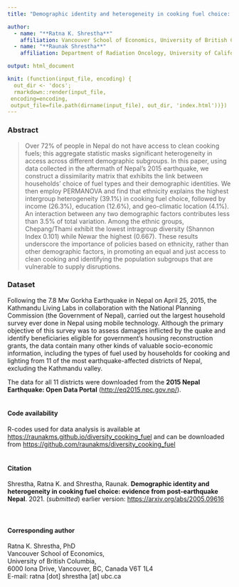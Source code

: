 ```yaml
---
title: "Demographic identity and heterogeneity in cooking fuel choice: evidence from post-earthquake Nepal"

author:
  - name: "**Ratna K. Shrestha**"
    affiliation: Vancouver School of Economics, University of British Columbia
  - name: "**Raunak Shrestha**"
    affiliation: Department of Radiation Oncology, University of California San Francisco

output: html_document

knit: (function(input_file, encoding) {
  out_dir <- 'docs';
  rmarkdown::render(input_file,
 encoding=encoding,
 output_file=file.path(dirname(input_file), out_dir, 'index.html'))})
---
```


### Abstract
> Over 72% of people in Nepal do not have access to clean cooking fuels; this aggregate statistic masks significant heterogeneity in access across different demographic subgroups. In this paper, using data collected in the aftermath of Nepal’s 2015 earthquake, we construct a dissimilarity matrix that exhibits the link between households’ choice of fuel types and their demographic identities. We then employ PERMANOVA and find that ethnicity explains the highest intergroup heterogeneity (39.1%) in cooking fuel choice, followed by income (26.3%), education (12.6%), and geo-climatic location (4.1%). An interaction between any two demographic factors contributes less than 3.5% of total variation. Among the ethnic groups, Chepang/Thami exhibit the lowest intragroup diversity (Shannon Index 0.101) while Newar the highest (0.667). These results underscore the importance of policies based on ethnicity, rather than other demographic factors, in promoting an equal and just access to clean cooking and identifying the population subgroups that are vulnerable to supply disruptions.

### Dataset
Following the 7.8 Mw Gorkha Earthquake in Nepal on April 25, 2015, the Kathmandu Living Labs in collaboration with the National Planning Commission (the Government of Nepal), carried out the largest household survey ever done in Nepal using mobile technology. Although the primary objective of this survey was to assess damages inflicted by the quake and identify beneficiaries eligible for government’s housing reconstruction grants, the data contain many other kinds of valuable socio-economic information, including the types of fuel used by households for cooking and lighting from 11 of the most earthquake-affected districts of Nepal, excluding the Kathmandu valley. 

The data for all 11 districts were downloaded from the **2015 Nepal Earthquake: Open Data Portal** (<http://eq2015.npc.gov.np/>). 
<br/><br/>

#### Code availability
R-codes used for data analysis is available at [https://raunakms.github.io/diversity_cooking_fuel](https://raunakms.github.io/diversity_cooking_fuel) and can be downloaded from [https://github.com/raunakms/diversity_cooking_fuel](https://github.com/raunakms/diversity_cooking_fuel)
<br/><br/>

#### Citation
Shrestha, Ratna K. and Shrestha, Raunak. **Demographic identity and heterogeneity in cooking fuel choice: evidence from post-earthquake Nepal**. 2021. (*submitted*) earlier version: [https://arxiv.org/abs/2005.09616](https://arxiv.org/abs/2005.09616) <br/>
<br/><br/>

#### Corresponding author
Ratna K. Shrestha, PhD <br/>
Vancouver School of Economics, <br/>
University of British Columbia, <br/>
6000 Iona Drive, Vancouver, BC, Canada V6T 1L4 <br/>
E-mail: ratna [dot] shrestha [at] ubc.ca<br/>

